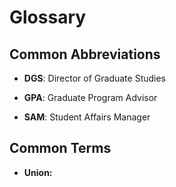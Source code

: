 # Glossary

## Common Abbreviations

- **DGS**: Director of Graduate Studies

- **GPA**: Graduate Program Advisor

- **SAM**: Student Affairs Manager


## Common Terms

- **Union:** <include definition>